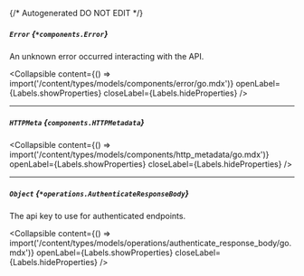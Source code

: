 {/* Autogenerated DO NOT EDIT  */}

##### `Error` *{`*components.Error`}*
An unknown error occurred interacting with the API.

<Collapsible content={() => import('/content/types/models/components/error/go.mdx')} openLabel={Labels.showProperties} closeLabel={Labels.hideProperties} />


---
##### `HTTPMeta` *{`components.HTTPMetadata`}*

<Collapsible content={() => import('/content/types/models/components/http_metadata/go.mdx')} openLabel={Labels.showProperties} closeLabel={Labels.hideProperties} />


---
##### `Object` *{`*operations.AuthenticateResponseBody`}*
The api key to use for authenticated endpoints.

<Collapsible content={() => import('/content/types/models/operations/authenticate_response_body/go.mdx')} openLabel={Labels.showProperties} closeLabel={Labels.hideProperties} />



